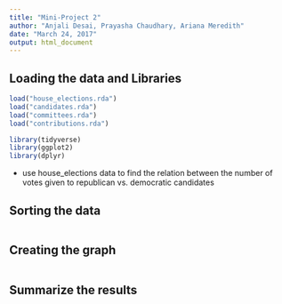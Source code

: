 ```yaml
---
title: "Mini-Project 2"
author: "Anjali Desai, Prayasha Chaudhary, Ariana Meredith"
date: "March 24, 2017"
output: html_document
---
```



## Loading the data and Libraries 

```r
load("house_elections.rda")
load("candidates.rda")
load("committees.rda")
load("contributions.rda")

library(tidyverse)
library(ggplot2)
library(dplyr)
```
 - use house_elections data to find the relation between the number of votes given to republican vs. democratic candidates 
 
## Sorting the data
```r

```

## Creating the graph
```r

```

## Summarize the results
```r

```

